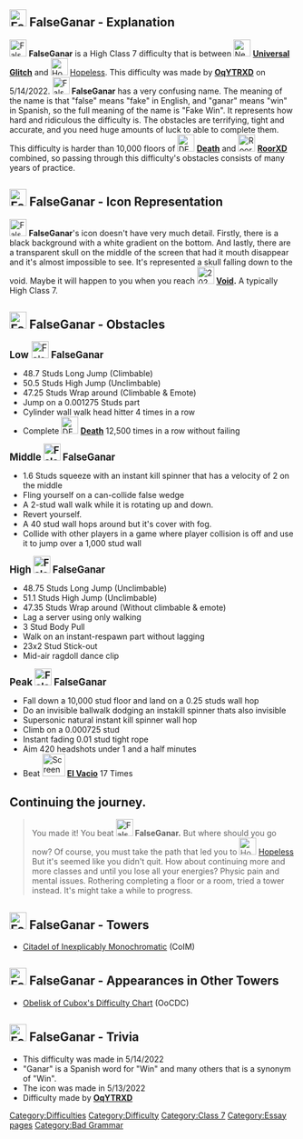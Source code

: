 {{Bad Grammar}}
{{Physically Impossible}}
{{Quote (IPeedMyPants' Version)|quote=You didn't lose. You didn't fail. You're just in a pre-void floor where many people have died and left their skull there. Prepare everything you must require. It's might dangerous. Continue.|quoter=<span style="color: #FFFFFF
;text-shadow:0 5px 10px #000000;font-family: Comic Sans"> <big><big><big>FalseGanar</big></big></big>}}{{NewDifficultyInfobox|image1=FalseGanar Official.png|class=High Class 7|previous=[[File:New UG.jpg|30px]] [[Universal Glitch]]|next=[[File:HopelessNewest.png|frameless|30x30px]] [[Hopeless]]|creator(s)=[[User:ConfusionandTrickery|ConfusionandTrickery]]|date_added=5/14/2022|title1=<span style="color: #FFFFFF
;text-shadow:0 5px 10px #000000;font-family: Comic Sans"> <big><big><big>FalseGanar</big></big></big>|caption1=The skull of the void.|short_name=FG|official_music(s)=[https://www.youtube.com/watch?v=Ykf-XxgZXug Full Force]|prior_previous=[[File:Indestructable.jpg|30px]] [[Indestructable]] DELETE|rating=70|type=*Normal Difficulty|class_range=High|decal_id=[https://create.roblox.com/store/asset/85080570025587/FalseGanar 85080570025587]}}

== [[File:FalseGanar Z.png|frameless|30x30px]] '''FalseGanar''' - Explanation ==
[[File:FalseGanar Z.png|frameless|30x30px]] '''FalseGanar''' is a High Class 7 difficulty that is between [[File:New UG.jpg|frameless|30x30px]] '''[[Universal Glitch]]''' and [[File:HopelessNewest.png|frameless|30x30px]] [[Hopeless]]. This difficulty was made by '''[[User:OqYTRXD|OqYTRXD]]''' on 5/14/2022. [[File:FalseGanar Z.png|frameless|30x30px]] '''FalseGanar''' has a very confusing name. The meaning of the name is that "false" means "fake" in English, and "ganar" means "win" in Spanish, so the full meaning of the name is "Fake Win". It represents how hard and ridiculous the difficulty is. The obstacles are terrifying, tight and accurate, and you need huge amounts of luck to able to complete them. This difficulty is harder than 10,000 floors of [[File:DEATH-0.webp|frameless|30x30px]] '''[[w:c:jtohs-hardest-towers:DEATH|Death]]''' and [[File:RoorXD.png|frameless|30x30px]] '''[[w:c:jtohs-hardest-towers:RoorXD|RoorXD]]''' combined, so passing through this difficulty's obstacles consists of many years of practice.                  

== [[File:FalseGanar Z.png|frameless|30x30px]] '''FalseGanar''' - Icon Representation ==
[[File:FalseGanar Z.png|frameless|30x30px]] '''FalseGanar'''<nowiki/>'s icon doesn't have very much detail. Firstly, there is a black background with a white gradient on the bottom. And lastly, there are a transparent skull on the middle of the screen that had it mouth disappear and it's almost impossible to see. It's represented a skull falling down to the void. Maybe it will happen to you when you reach [[File:2020 09 5675.png|frameless|30x30px]] '''[[Void]].''' A typically High Class 7.

== [[File:FalseGanar Z.png|frameless|30x30px]] '''FalseGanar''' - Obstacles ==
<big>'''Low'''  [[File:FalseGanar Z.png|frameless|30x30px]] '''FalseGanar'''</big>

* 48.7 Studs Long Jump (Climbable)
* 50.5 Studs High Jump (Unclimbable)
* 47.25 Studs Wrap around (Climbable & Emote)
* Jump on a 0.001275 Studs part
* Cylinder wall walk head hitter 4 times in a row
* Complete [[File:DEATH-0.webp|frameless|30x30px]] '''[[w:c:jtohs-hardest-towers:DEATH|Death]]''' 12,500 times in a row without failing

<big>'''Middle [[File:FalseGanar Z.png|frameless|30x30px]] FalseGanar'''</big>

* 1.6 Studs squeeze with an instant kill spinner that has a velocity of 2 on the middle
* Fling yourself on a can-collide false wedge
* A 2-stud wall walk while it is rotating up and down. 
* Revert yourself. 
* A 40 stud wall hops around but it's cover with fog. 
* Collide with other players in a game where player collision is off and use it to jump over a 1,000 stud wall

'''<big>High [[File:FalseGanar Z.png|frameless|30x30px]] FalseGanar</big>'''

* 48.75 Studs Long Jump (Unclimbable)
* 51.1 Studs High Jump (Unclimbable)
* 47.35 Studs Wrap around (Without climbable & emote)
* Lag a server using only walking
* 3 Stud Body Pull 
* Walk on an instant-respawn part without lagging
* 23x2 Stud Stick-out
* Mid-air ragdoll dance clip

'''<big>Peak  [[File:FalseGanar Z.png|frameless|30x30px]] FalseGanar</big>'''

* Fall down a 10,000 stud floor and land on a 0.25 studs wall hop
* Do an invisible ballwalk dodging an instakill spinner thats also invisible
* Supersonic natural instant kill spinner wall hop
* Climb on a 0.000725 stud
* Instant fading 0.01 stud tight rope
* Aim 420 headshots under 1 and a half  minutes
* Beat [[File:Screen Shot 2020-08-10 at 9.20.45 PM.png|frameless|40x40px]] '''[[El Vacio]]''' 17 Times

== Continuing the journey. ==
<blockquote>You made it! You beat '''[[File:FalseGanar Z.png|frameless|30x30px]] FalseGanar.''' But where should you go now? Of course, you must take the path that led you to [[File:HopelessNewest.png|frameless|30x30px]] [[Hopeless]] But it's seemed like you didn't quit. How about continuing more and more classes and until you lose all your energies? Physic pain and mental issues. Rothering completing a floor or a room, tried a tower instead. It's might take a while to progress. </blockquote>

== [[File:FalseGanar Z.png|frameless|30x30px]] '''FalseGanar''' - Towers ==

* [[Citadel of Inexplicably Monochromatic]] (CoIM)

== [[File:FalseGanar Z.png|frameless|30x30px]] '''FalseGanar''' - Appearances in Other Towers ==

* [[Obelisk of Cubox's Difficulty Chart]] (OoCDC) 

== [[File:FalseGanar Z.png|frameless|30x30px]] '''FalseGanar''' - Trivia ==

* This difficulty was made in 5/14/2022
* "Ganar" is a Spanish word for "Win" and many others that is a synonym of "Win". 
* The icon was made in 5/13/2022
* Difficulty made by '''[[User:OqYTRXD|OqYTRXD]]'''

{{DifficultiesNavbox}}
[[Category:Difficulties]]
[[Category:Difficulty]]
[[Category:Class 7]]
[[Category:Essay pages]]
[[Category:Bad Grammar]]